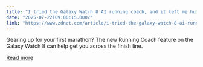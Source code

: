 ```yaml
---
title: "I tried the Galaxy Watch 8 AI running coach, and it left me humbled (but motivated)"
date: "2025-07-22T09:00:15.000Z"
link: "https://www.zdnet.com/article/i-tried-the-galaxy-watch-8-ai-running-coach-and-it-left-me-humbled-but-motivated/"
---
```


Gearing up for your first marathon? The new Running Coach feature on the Galaxy Watch 8 can help get you across the finish line.

[Read more](https://www.zdnet.com/article/i-tried-the-galaxy-watch-8-ai-running-coach-and-it-left-me-humbled-but-motivated/)
